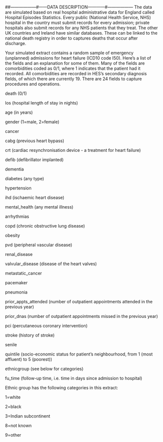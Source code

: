 ##------------------#------DATA DESCRIPTION------------#------------------
The data are simulated based on real hospital administrative data for England called Hospital Episodes Statistics. Every public (National Health Service, NHS) hospital in the country must submit records for every admission; private hospitals also submit records for any NHS patients that they treat. The other UK countries and Ireland have similar databases. These can be linked to the national death registry in order to captures deaths that occur after discharge. 

Your simulated extract contains a random sample of emergency (unplanned) admissions for heart failure (ICD10 code I50). Here's a list of the fields and an explanation for some of them. Many of the fields are comorbidities coded as 0/1, where 1 indicates that the patient had it recorded. All comorbidities are recorded in HES's secondary diagnosis fields, of which there are currently 19. There are 24 fields to capture procedures and operations.

death (0/1)

los (hospital length of stay in nights)

age (in years)

gender (1=male, 2=female)

cancer

cabg (previous heart bypass)

crt (cardiac resynchronisation device - a treatment for heart failure)

defib (defibrillator implanted)

dementia

diabetes (any type)

hypertension

ihd (ischaemic heart disease)

mental_health (any mental illness)

arrhythmias

copd (chronic obstructive lung disease)

obesity

pvd (peripheral vascular disease)

renal_disease

valvular_disease (disease of the heart valves)

metastatic_cancer

pacemaker

pneumonia

prior_appts_attended (number of outpatient appointments attended in the previous year)

prior_dnas (number of outpatient appointments missed in the previous year)

pci (percutaneous coronary intervention)

stroke (history of stroke)

senile

quintile (socio-economic status for patient's neighbourhood, from 1 (most affluent) to 5 (poorest))

ethnicgroup (see below for categories)

fu_time (follow-up time, i.e. time in days since admission to hospital) 

Ethnic group has the following categories in this extract:

1=white 

2=black 

3=Indian subcontinent 

8=not known 

9=other